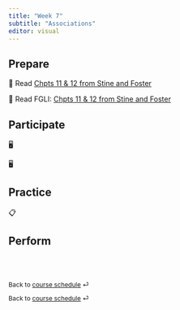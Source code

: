 ```yaml
---
title: "Week 7"
subtitle: "Associations"
editor: visual
---
```


## Prepare

📖 Read [Chpts 11 & 12 from Stine and Foster](https://www.pearson.com/store/en-us/pearsonplus/p/9780137399727.html)

📖 Read FGLI: [Chpts 11 & 12 from Stine and Foster](https://portal.mypearson.com/course-home/handout/sturdevant21135/Student_Registration_Handout_sturdevant21135.pdf)

## Participate

🖥️

🖥️

## Practice

📋

## Perform

<br><br>

::: {style="font-size: 0.875em;"}
Back to [course schedule](/ "Course schedule") ⏎
:::

::: {style="font-size: 0.875em;"}
Back to [course schedule](/ "Course schedule") ⏎
:::
